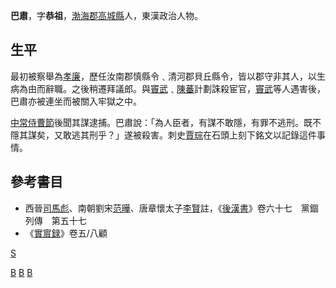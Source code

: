 '''巴肅'''，字'''恭祖'''，[[渤海郡|渤海郡]][[高城縣_(東漢)|高城縣]]人，東漢政治人物。
==生平==
最初被察舉為[[孝廉|孝廉]]，歷任汝南郡慎縣令﹑清河郡貝丘縣令，皆以郡守非其人，以生病為由而辭職。之後稍遷拜議郎。與[[竇武|竇武]]﹑[[陳蕃|陳蕃]]計劃誅殺宦官，[[竇武|竇武]]等人遇害後，巴肅亦被連坐而被關入牢獄之中。

[[中常侍|中常侍]][[曹節_(宦官)|曹節]]後聞其謀逮捕。巴肅說：「為人臣者，有謀不敢隱，有罪不逃刑。既不隱其謀矣，又敢逃其刑乎？」遂被殺害。刺史[[賈琮_(漢朝)|賈琮]]在石頭上刻下銘文以記錄這件事情。　

==參考書目==
*西晉[[司馬彪|司馬彪]]、南朝劉宋[[范曄|范曄]]、唐章懷太子[[李賢|李賢]]註，《[[s:後漢書/卷67|後漢書]]》卷六十七　黨錮列傳　第五十七
*《[[s:實賔録_(四庫全書本)/卷05|實賔録]]》卷五/八顧

{{東漢八顧}}

[[Category:东汉县令|B]]
[[Category:鹽山人|B]]
[[Category:黨錮之禍|B]]
[[分類:巴姓|S]]
{{汉朝人物小作品}}